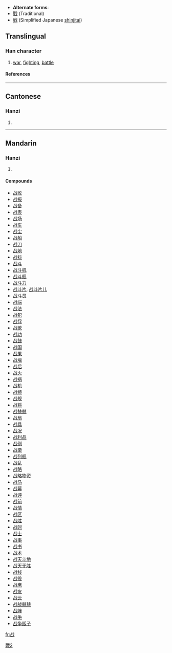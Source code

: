 * '''Alternate forms''':
* [[戰]] (Traditional)
* [[戦]] (Simplified Japanese [[shinjitai]])

==Translingual==
===Han character===
{{Han char|rn=62|rad=戈|as=05|sn=9|four=|canj=卜口戈 (YRI)}}
# [[war]], [[fight]]ing, [[battle]]
====References====
{{Han ref|kx=0412.291|dkj=11582|dj=0755.140|hdz=21403.140|uh=6218|ud=25112}}
----
==Cantonese==
===Hanzi===
{{yue-hanzi|jyut=|y=jin3}}
# {{defn|Cantonese}}
----
==Mandarin==
===Hanzi===
{{cmn-hanzi|tra=戰|pin=[[zhàn]] ([[zhan4]]), [[zé]] ([[ze2]])|wg=tse<sup>2</sup>, chan<sup>4</sup>}}
# {{defn|Mandarin}}

====Compounds====
*[[战败]]
*[[战报]]
*[[战备]]
*[[战表]]
*[[战场]]
*[[战车]]
*[[战尘]]
*[[战船]]
*[[战刀]]
*[[战地]]
*[[战抖]]
*[[战斗]]
*[[战斗机]]
*[[战斗舰]]
*[[战斗力]]
*[[战斗片]], [[战斗片儿]]
*[[战斗员]]
*[[战端]]
*[[战法]]
*[[战犯]]
*[[战俘]]
*[[战歌]]
*[[战功]]
*[[战鼓]]
*[[战国]]
*[[战果]]
*[[战壕]]
*[[战后]]
*[[战火]]
*[[战祸]]
*[[战机]]
*[[战绩]]
*[[战舰]]
*[[战将]]
*[[战兢兢]]
*[[战局]]
*[[战具]]
*[[战况]]
*[[战利品]]
*[[战例]]
*[[战栗]]
*[[战列舰]]
*[[战乱]]
*[[战略]]
*[[战略物资]]
*[[战马]]
*[[战幕]]
*[[战评]]
*[[战前]]
*[[战情]]
*[[战区]]
*[[战胜]]
*[[战时]]
*[[战士]]
*[[战事]]
*[[战书]]
*[[战术]]
*[[战天斗地]]
*[[战天无胜]]
*[[战线]]
*[[战役]]
*[[战鹰]]
*[[战友]]
*[[战云]]
*[[战战兢兢]]
*[[战阵]]
*[[战争]]
*[[战争贩子]]

[[Category:CJKV characters simplified differently in Japan and China|戰2]]

[[fr:战]]